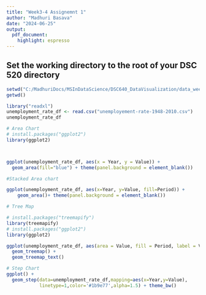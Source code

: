 ```yaml
---
title: "Week3-4 Assignemnt 1"
author: "Madhuri Basava"
date: "2024-06-25"
output: 
  pdf_document: 
    highlight: espresso
---
```


## Set the working directory to the root of your DSC 520 directory
```r
setwd("C:/MadhuriDocs/MSInDataScience/DSC640_DataVisualization/data_week3-4")
getwd()
```

```r
library("readxl")
unemployment_rate_df <- read.csv("unemployement-rate-1948-2010.csv")
unemployment_rate_df
```


```r
# Area Chart
# install.packages("ggplot2")
library(ggplot2)



ggplot(unemployment_rate_df, aes(x = Year, y = Value)) + 
  geom_area(fill="blue") + theme(panel.background = element_blank())
```


```r
#Stacked Area chart

ggplot(unemployment_rate_df, aes(x=Year, y=Value, fill=Period)) + 
    geom_area()+ theme(panel.background = element_blank())
```



```r

# Tree Map

# install.packages("treemapify")
library(treemapify)
# install.packages("ggplot2")
library(ggplot2)

ggplot(unemployment_rate_df, aes(area = Value, fill = Period, label = Value)) +
  geom_treemap() +
  geom_treemap_text()
```

```r
# Step Chart
ggplot() + 
  geom_step(data=unemployment_rate_df,mapping=aes(x=Year,y=Value),
            linetype=1,color='#1b9e77',alpha=1.5) + theme_bw()
```


